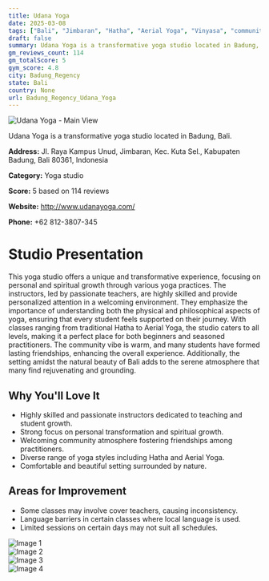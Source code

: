```yaml
---
title: Udana Yoga
date: 2025-03-08
tags: ["Bali", "Jimbaran", "Hatha", "Aerial Yoga", "Vinyasa", "community", "personal growth", "Badung Regency"]  
draft: false
summary: Udana Yoga is a transformative yoga studio located in Badung, Bali.
gm_reviews_count: 114
gm_totalScore: 5
gym_score: 4.8
city: Badung_Regency
state: Bali
country: None
url: Badung_Regency_Udana_Yoga
---
```


<div className="aspect-[16/9] relative my-8">
  <img 
    src="https://lh5.googleusercontent.com/p/AF1QipO1MZuCI98WSLJyGIGYzJHnymCvCpzk-5ZOroHZ=w1920-h1080-k-no"
    alt="Udana Yoga - Main View"
    className="object-cover absolute inset-0 w-full h-full rounded-lg"
  />
</div>

Udana Yoga is a transformative yoga studio located in Badung, Bali.

**Address:** Jl. Raya Kampus Unud, Jimbaran, Kec. Kuta Sel., Kabupaten Badung, Bali 80361, Indonesia

**Category:** Yoga studio

**Score:** 5 based on 114 reviews

**Website:** http://www.udanayoga.com/

**Phone:** +62 812-3807-345

# Studio Presentation

This yoga studio offers a unique and transformative experience, focusing on personal and spiritual growth through various yoga practices. The instructors, led by passionate teachers, are highly skilled and provide personalized attention in a welcoming environment. They emphasize the importance of understanding both the physical and philosophical aspects of yoga, ensuring that every student feels supported on their journey. With classes ranging from traditional Hatha to Aerial Yoga, the studio caters to all levels, making it a perfect place for both beginners and seasoned practitioners. The community vibe is warm, and many students have formed lasting friendships, enhancing the overall experience. Additionally, the setting amidst the natural beauty of Bali adds to the serene atmosphere that many find rejuvenating and grounding.

## Why You'll Love It

- Highly skilled and passionate instructors dedicated to teaching and student growth.
- Strong focus on personal transformation and spiritual growth.
- Welcoming community atmosphere fostering friendships among practitioners.
- Diverse range of yoga styles including Hatha and Aerial Yoga.
- Comfortable and beautiful setting surrounded by nature.

## Areas for Improvement

- Some classes may involve cover teachers, causing inconsistency.
- Language barriers in certain classes where local language is used.
- Limited sessions on certain days may not suit all schedules.

<div className="grid grid-cols-1 xl:grid-cols-2 gap-4 my-8">
<div className="aspect-[4/3] relative"><img src="https://lh3.googleusercontent.com/p/AF1QipOIS0Ljia5PwfQLRovQQj1YxkiQYSpmaKomjiMe=w1920-h1080-k-no" alt="Image 1" className="object-cover absolute inset-0 w-full h-full rounded-lg" /></div>
<div className="aspect-[4/3] relative"><img src="https://lh5.googleusercontent.com/p/AF1QipPE93gNEWG5mLMX7411Ix2kOMh1EYNh7EZIPRsi=w1920-h1080-k-no" alt="Image 2" className="object-cover absolute inset-0 w-full h-full rounded-lg" /></div>
<div className="aspect-[4/3] relative"><img src="https://lh5.googleusercontent.com/p/AF1QipMfCiMZ3vE0BCGAUc-oD5cUkgS6zrcEDLeEWsdg=w1920-h1080-k-no" alt="Image 3" className="object-cover absolute inset-0 w-full h-full rounded-lg" /></div>
<div className="aspect-[4/3] relative"><img src="https://lh5.googleusercontent.com/p/AF1QipNkhwHpRfHQPT4Hfd4GQFSMcYeem7oVn7nonwv6=w1920-h1080-k-no" alt="Image 4" className="object-cover absolute inset-0 w-full h-full rounded-lg" /></div>
</div>